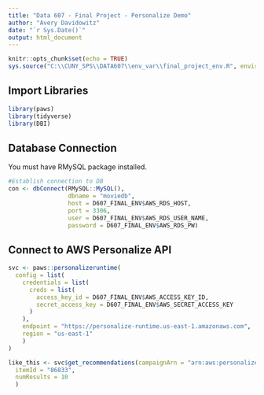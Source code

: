 ```yaml
---
title: "Data 607 - Final Project - Personalize Demo"
author: "Avery Davidowitz"
date: "`r Sys.Date()`"
output: html_document
---
```


```r
knitr::opts_chunk$set(echo = TRUE)
sys.source("C:\\CUNY_SPS\\DATA607\\env_var\\final_project_env.R", envir = knitr::knit_global())
```

## Import Libraries
```r
library(paws)
library(tidyverse)
library(DBI)
```



## Database Connection

You must have RMySQL package installed.

```r
#Establish connection to DB
con <- dbConnect(RMySQL::MySQL(), 
                 dbname = "moviedb", 
                 host = D607_FINAL_ENV$AWS_RDS_HOST, 
                 port = 3306,
                 user = D607_FINAL_ENV$AWS_RDS_USER_NAME,
                 password = D607_FINAL_ENV$AWS_RDS_PW)
```

## Connect to AWS Personalize API

```r
svc <- paws::personalizeruntime(
  config = list(
    credentials = list(
      creds = list(
        access_key_id = D607_FINAL_ENV$AWS_ACCESS_KEY_ID,
        secret_access_key = D607_FINAL_ENV$AWS_SECRET_ACCESS_KEY
      )
    ),
    endpoint = "https://personalize-runtime.us-east-1.amazonaws.com",
    region = "us-east-1"
    )
)
```

```r
like_this <- svc$get_recommendations(campaignArn = "arn:aws:personalize:us-east-1:650400453266:campaign/finalp_camp",
  itemId = "86833",
  numResults = 10
  )
```



